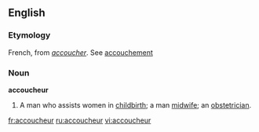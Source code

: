 ==English==

===Etymology===
French, from ''[[accoucher]]''. See [[accouchement]]
===Noun===
'''accoucheur'''

#A man who assists women in [[childbirth]]; a man [[midwife]]; an [[obstetrician]].

[[fr:accoucheur]]
[[ru:accoucheur]]
[[vi:accoucheur]]